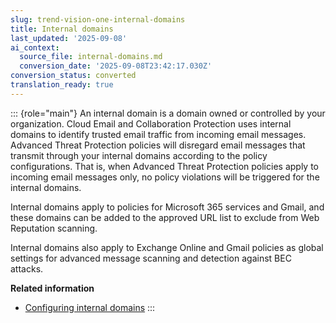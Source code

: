 ```yaml
---
slug: trend-vision-one-internal-domains
title: Internal domains
last_updated: '2025-09-08'
ai_context:
  source_file: internal-domains.md
  conversion_date: '2025-09-08T23:42:17.030Z'
conversion_status: converted
translation_ready: true
---
```


::: {role="main"}
An internal domain is a domain owned or controlled by your organization. Cloud Email and Collaboration Protection uses internal domains to identify trusted email traffic from incoming email messages. Advanced Threat Protection policies will disregard email messages that transmit through your internal domains according to the policy configurations. That is, when Advanced Threat Protection policies apply to incoming email messages only, no policy violations will be triggered for the internal domains.

Internal domains apply to policies for Microsoft 365 services and Gmail, and these domains can be added to the approved URL list to exclude from Web Reputation scanning.

Internal domains also apply to Exchange Online and Gmail policies as global settings for advanced message scanning and detection against BEC attacks.

**Related information**

- [Configuring internal domains](configuring-internal-domains.mdx)
:::
